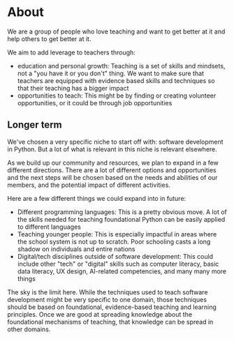 
# About

We are a group of people who love teaching and want to get better at it and help others to get better at it.

We aim to add leverage to teachers through:

- education and personal growth: Teaching is a set of skills and mindsets, not a "you have it or you don't" thing. We want to make sure that teachers are equipped with evidence based skills and techniques so that their teaching has a bigger impact
- opportunities to teach: This might be by finding or creating volunteer opportunities, or it could be through job opportunities

## Longer term

We've chosen a very specific niche to start off with: software development in Python. But a lot of what is relevant in this niche is relevant elsewhere. 

As we build up our community and resources, we plan to expand in a few different directions. There are a lot of different options and opportunities and the next steps will be chosen based on the needs and abilities of our members, and the potential impact of different activities. 

Here are a few different things we could expand into in future:

- Different programming languages: This is a pretty obvious move. A lot of the skills needed for teaching foundational Python can be easily applied to different languages
- Teaching younger people: This is especially impactful in areas where the school system is not up to scratch. Poor schooling casts a long shadow on individuals and entire nations
- Digital/tech disciplines outside of software development: This could include other "tech" or "digital" skills such as computer literacy, basic data literacy, UX design, AI-related competencies, and many many more things 

The sky is the limit here. While the techniques used to teach software development might be very specific to one domain, those techniques should be based on foundational, evidence-based teaching and learning principles. Once we are good at spreading knowledge about the foundational mechanisms of teaching, that knowledge can be spread in other domains. 
